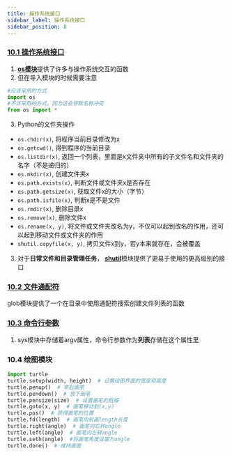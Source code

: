 ```yaml
---
title: 操作系统接口
sidebar_label: 操作系统接口
sidebar_position: 8
---
```


### [10.1 操作系统接口](https://docs.python.org/zh-cn/3/tutorial/stdlib.html#operating-system-interface)
1. [**os模块**](https://docs.python.org/zh-cn/3/library/os.html#)提供了许多与操作系统交互的函数
2. 但在导入模块的时候需要注意
```python
#应该采用的方式
import os
#不该采用的方式，因为这会导致名称冲突
from os import *
```
3. Python的文件夹操作
+ `os.chdir(x)`, 将程序当前目录修改为x
+ `os.getcwd()`, 得到程序的当前目录
+ `os.listdir(x)`, 返回一个列表，里面是x文件夹中所有的子文件名和文件夹的名字（不是递归的）
+ `os.mkdir(x)`, 创建文件夹x
+ `os.path.exists(x)`, 判断文件或文件夹x是否存在
+ `os.path.getsize(x)`, 获取文件x的大小（字节）
+ `os.path.isfile(x)`, 判断x是不是文件
+ `os.rmdir(x)`, 删除目录x
+ `os.remove(x)`, 删除文件x
+ `os.rename(x, y)`, 将文件或文件夹改名为y，不仅可以起到改名的作用，还可以起到移动文件或文件夹的作用
+ `shutil.copyfile(x, y)`, 拷贝文件x到y，若y本来就存在，会被覆盖

3. 对于**日常文件和目录管理任务**， [**shutil**](https://docs.python.org/zh-cn/3/library/shutil.html#module-shutil)模块提供了更易于使用的更高级别的接口

### [10.2 文件通配符](https://docs.python.org/zh-cn/3/tutorial/stdlib.html#file-wildcards)
glob模块提供了一个在目录中使用通配符搜索创建文件列表的函数

### [10.3 命令行参数](https://docs.python.org/zh-cn/3/tutorial/stdlib.html#command-line-arguments)
1. sys模块中存储着argv属性，命令行参数作为**列表**存储在这个属性里

### 10.4 绘图模块
```python
import turtle
turtle.setup(width, height)  # 设置绘图界面的宽度和高度
turtle.penup()  # 举起画笔
turtle.pendown()  # 放下画笔
turtle.pensize(size)  # 设置画笔的粗细
turtle.goto(x, y)  # 画笔移动到(x,y)
turtle.pos()  # 获得画笔的位置
turtle.fd(length)  # 画笔向前画length长度
turtle.right(angle)  # 画笔向右转angle
turtle.left(angle)  # 画笔向左转angle
turtle.seth(angle)  #将画笔角度设置为angle
turtle.done()  # 维持画面
```
